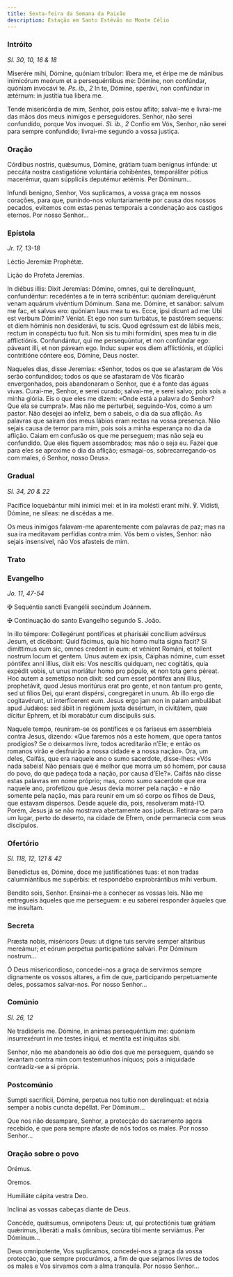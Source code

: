 ```yaml
---
title: Sexta-feira da Semana da Paixão
description: Estação em Santo Estêvão no Monte Célio
---
```


### Intróito

<em>Sl. 30, 10, 16 & 18</em>

<div class="side-by-side not-content">

Miserére mihi, Dómine, quóniam tríbulor: líbera me, et éripe me de mánibus inimicórum meórum et a persequéntibus me: Dómine, non confúndar, quóniam invocávi te. <em>Ps. ib., 2</em> In te, Dómine, sperávi, non confúndar in ætérnum: in justítia tua libera me.

Tende misericórdia de mim, Senhor, pois estou aflito; salvai-me e livrai-me das mãos dos meus inimigos e perseguidores. Senhor, não serei confundido, porque Vos invoquei. <em>Sl. ib., 2</em> Confio em Vós, Senhor, não serei para sempre confundido; livrai-me segundo a vossa justiça.

</div>

### Oração

<div class="side-by-side not-content">

Córdibus nostris, quǽsumus, Dómine, grátiam tuam benígnus infúnde: ut peccáta nostra castigatióne voluntária cohibéntes, temporáliter pótius macerémur, quam súppliciis deputémur ætérnis. Per Dóminum...

Infundi benigno, Senhor, Vos suplicamos, a vossa graça em nossos corações, para que, punindo-nos voluntariamente por causa dos nossos pecados, evitemos com estas penas temporais a condenação aos castigos eternos. Por nosso Senhor...

</div>

### Epístola

<em>Jr. 17, 13-18</em>

<div class="side-by-side not-content">

Léctio Jeremíæ Prophétæ.

Lição do Profeta Jeremias.

In diébus illis: Dixit Jeremías: Dómine, omnes, qui te derelínquunt, confundéntur: recedéntes a te in terra scribéntur: quóniam dereliquérunt venam aquárum vivéntium Dóminum. Sana me. Dómine, et sanábor: salvum me fac, et salvus ero: quóniam laus mea tu es. Ecce, ipsi dicunt ad me: Ubi est verbum Dómini? Véniat. Et ego non sum turbátus, te pastórem sequens: et diem hóminis non desiderávi, tu scis. Quod egréssum est de lábiis meis, rectum in conspéctu tuo fuit. Non sis tu mihi formídini, spes mea tu in die afflictiónis. Confundántur, qui me persequúntur, et non confúndar ego: páveant illi, et non páveam ego. Induc super eos diem afflictiónis, et dúplici contritióne cóntere eos, Dómine, Deus noster.

Naqueles dias, disse Jeremias: «Senhor, todos os que se afastaram de Vós serão confundidos; todos os que se afastaram de Vós ficarão envergonhados, pois abandonaram o Senhor, que é a fonte das águas vivas. Curai-me, Senhor, e serei curado; salvai-me, e serei salvo; pois sois a minha glória. Eis o que eles me dizem: «Onde está a palavra do Senhor? Que ela se cumpra!». Mas não me perturbei, seguindo-Vos, como a um pastor. Não desejei ao infeliz, bem o sabeis, o dia da sua aflição. As palavras que saíram dos meus lábios eram rectas na vossa presença. Não sejais causa de terror para mim, pois sois a minha esperança no dia da aflição. Caiam em confusão os que me perseguem; mas não seja eu confundido. Que eles fiquem assombrados; mas não o seja eu. Fazei que para eles se aproxime o dia da aflição; esmagai-os, sobrecarregando-os com males, ó Senhor, nosso Deus».

</div>

### Gradual

<em>Sl. 34, 20 & 22</em>

<div class="side-by-side not-content">

Pacífice loquebántur mihi inimíci mei: et in ira molésti erant mihi. ℣. Vidísti, Dómine, ne síleas: ne discédas a me.

Os meus inimigos falavam-me aparentemente com palavras de paz; mas na sua ira meditavam perfídias contra mim. Vós bem o vistes, Senhor: não sejais insensível, não Vos afasteis de mim.

</div>

### Trato


<LinkCard href="/missal/quaresma/quad5-0#trato" title="Domingo da Paixão" />

### Evangelho

<em>Jo. 11, 47-54</em>

<div class="side-by-side not-content">

<span class="cross text-red-500">✠</span> Sequéntia sancti Evangélii secúndum Joánnem.

<span class="cross text-red-500">✠</span> Continuação do santo Evangelho segundo S. João.

In illo témpore: Collegérunt pontífices et pharisǽi concílium advérsus Jesum, et dicébant: Quid fácimus, quia hic homo multa signa facit? Si dimíttimus eum sic, omnes credent in eum: et vénient Románi, et tollent nostrum locum et gentem. Unus autem ex ipsis, Cáiphas nómine, cum esset póntifex anni illíus, dixit eis: Vos nescítis quidquam, nec cogitátis, quia expédit vobis, ut unus moriátur homo pro pópulo, et non tota gens péreat. Hoc autem a semetípso non dixit: sed cum esset póntifex anni illíus, prophetávit, quod Jesus moritúrus erat pro gente, et non tantum pro gente, sed ut fílios Dei, qui erant dispérsi, congregáret in unum. Ab illo ergo die cogitavérunt, ut interfícerent eum. Jesus ergo jam non in palam ambulábat apud Judǽos: sed ábiit in regiónem juxta desértum, in civitátem, quæ dícitur Ephrem, et ibi morabátur cum discípulis suis.

Naquele tempo, reuniram-se os pontífices e os fariseus em assembleia contra Jesus, dizendo: «Que faremos nós a este homem, que opera tantos prodígios? Se o deixarmos livre, todos acreditarão n’Ele; e então os romanos virão e desfruirão a nossa cidade e a nossa nação». Ora, um deles, Caifás, que era naquele ano o sumo sacerdote, disse-lhes: «Vós nada sabeis! Não pensais que é melhor que morra um só homem, por causa do povo, do que padeça toda a nação, por causa d’Ele?». Caifás não disse estas palavras em nome próprio; mas, como sumo sacerdote que era naquele ano, profetizou que Jesus devia morrer pela nação - e não somente pela nação, mas para reunir em um só corpo os filhos de Deus, que estavam dispersos. Desde aquele dia, pois, resolveram matá-l’O. Porém, Jesus já se não mostrava abertamente aos judeus. Retirara-se para um lugar, perto do deserto, na cidade de Efrem, onde permanecia com seus discípulos.

</div>

### Ofertório

<em>Sl. 118, 12, 121 & 42</em>

<div class="side-by-side not-content">

Benedíctus es, Dómine, doce me justificatiónes tuas: et non tradas calumniántibus me supérbis: et respondébo exprobrántibus mihi verbum.

Bendito sois, Senhor. Ensinai-me a conhecer as vossas leis. Não me entregueis àqueles que me perseguem: e eu saberei responder àqueles que me insultam.

</div>

### Secreta

<div class="side-by-side not-content">

Præsta nobis, miséricors Deus: ut digne tuis servíre semper altáribus mereámur; et eórum perpétua participatióne salvári. Per Dóminum nostrum...

Ó Deus misericordioso, concedei-nos a graça de servirmos sempre dignamente os vossos altares, a fim de que, participando perpetuamente deles, possamos salvar-nos. Por nosso Senhor...

</div>

### Comúnio

<em>Sl. 26, 12</em>

<div class="side-by-side not-content">

Ne tradíderis me. Dómine, in animas persequéntium me: quóniam insurrexérunt in me testes iníqui, et mentíta est iníquitas sibi.

Senhor, não me abandoneis ao ódio dos que me perseguem, quando se levantam contra mim com testemunhos iníquos; pois a iniquidade contradiz-se a si própria.

</div>

### Postcomúnio

<div class="side-by-side not-content">

Sumpti sacrifícii, Dómine, perpetua nos tuítio non derelínquat: et nóxia semper a nobis cuncta depéllat. Per Dóminum...

Que nos não desampare, Senhor, a protecção do sacramento agora recebido, e que para sempre afaste de nós todos os males. Por nosso Senhor...

</div>

### Oração sobre o povo

<div class="side-by-side not-content">

<span class="text-red-500 text-center">Orémus.</span>

<span class="text-red-500 text-center">Oremos.</span>

Humiliáte cápita vestra Deo.

Inclinai as vossas cabeças diante de Deus.

Concéde, quǽsumus, omnípotens Deus: ut, qui protectiónis tuæ grátiam quǽrimus, liberáti a malis ómnibus, secúra tibi mente serviámus. Per Dóminum...

Deus omnipotente, Vos suplicamos, concedei-nos a graça da vossa protecção, que sempre procurámos, a fim de que sejamos livres de todos os males e Vos sirvamos com a alma tranquila. Por nosso Senhor...

</div>
